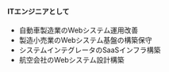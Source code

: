 #### ITエンジニアとして

- 自動車製造業のWebシステム運用改善
- 製造小売業のWebシステム基盤の構築保守
- システムインテグレータのSaaSインフラ構築
- 航空会社のWebシステム設計構築